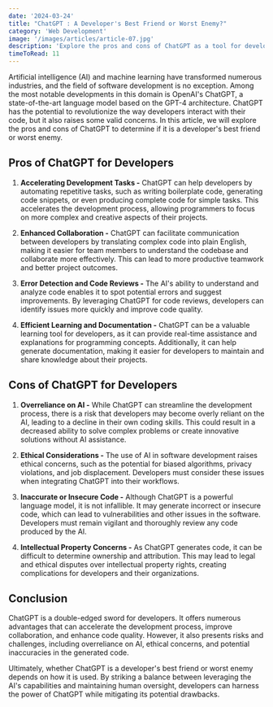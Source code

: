 ```yaml
---
date: '2024-03-24'
title: "ChatGPT : A Developer's Best Friend or Worst Enemy?"
category: 'Web Development'
image: '/images/articles/article-07.jpg'
description: 'Explore the pros and cons of ChatGPT as a tool for developers, and whether its AI-powered capabilities are a boon or a bane in the world of programming and software development.'
timeToRead: 11
---
```


Artificial intelligence (AI) and machine learning have transformed numerous industries, and the field of software development is no exception. Among the most notable developments in this domain is <Link href="https://openai.com/blog/chatgpt">OpenAI's ChatGPT</Link>, a state-of-the-art language model based on the GPT-4 architecture. ChatGPT has the potential to revolutionize the way developers interact with their code, but it also raises some valid concerns. In this article, we will explore the pros and cons of ChatGPT to determine if it is a developer's best friend or worst enemy.

## Pros of ChatGPT for Developers

1. **Accelerating Development Tasks -** ChatGPT can help developers by automating repetitive tasks, such as writing boilerplate code, generating code snippets, or even producing complete code for simple tasks. This accelerates the development process, allowing programmers to focus on more complex and creative aspects of their projects.

2. **Enhanced Collaboration -** ChatGPT can facilitate communication between developers by translating complex code into plain English, making it easier for team members to understand the codebase and collaborate more effectively. This can lead to more productive teamwork and better project outcomes.

3. **Error Detection and Code Reviews -** The AI's ability to understand and analyze code enables it to spot potential errors and suggest improvements. By leveraging ChatGPT for code reviews, developers can identify issues more quickly and improve code quality.

4. **Efficient Learning and Documentation -** ChatGPT can be a valuable learning tool for developers, as it can provide real-time assistance and explanations for programming concepts. Additionally, it can help generate documentation, making it easier for developers to maintain and share knowledge about their projects.

## Cons of ChatGPT for Developers

1. **Overreliance on AI -** While ChatGPT can streamline the development process, there is a risk that developers may become overly reliant on the AI, leading to a decline in their own coding skills. This could result in a decreased ability to solve complex problems or create innovative solutions without AI assistance.

2. **Ethical Considerations -** The use of AI in software development raises ethical concerns, such as the potential for biased algorithms, privacy violations, and job displacement. Developers must consider these issues when integrating ChatGPT into their workflows.

3. **Inaccurate or Insecure Code -** Although ChatGPT is a powerful language model, it is not infallible. It may generate incorrect or insecure code, which can lead to vulnerabilities and other issues in the software. Developers must remain vigilant and thoroughly review any code produced by the AI.

4. **Intellectual Property Concerns -** As ChatGPT generates code, it can be difficult to determine ownership and attribution. This may lead to legal and ethical disputes over intellectual property rights, creating complications for developers and their organizations.

## Conclusion

ChatGPT is a double-edged sword for developers. It offers numerous advantages that can accelerate the development process, improve collaboration, and enhance code quality. However, it also presents risks and challenges, including overreliance on AI, ethical concerns, and potential inaccuracies in the generated code.

Ultimately, whether ChatGPT is a developer's best friend or worst enemy depends on how it is used. By striking a balance between leveraging the AI's capabilities and maintaining human oversight, developers can harness the power of ChatGPT while mitigating its potential drawbacks.
